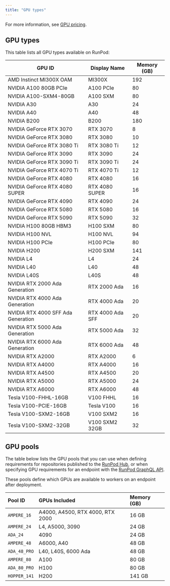 ```yaml
---
title: "GPU types"
---
```



For more information, see [GPU pricing](https://www.runpod.io/gpu-instance/pricing).

## GPU types

This table lists all GPU types available on RunPod:

| GPU ID                             | Display Name     | Memory (GB) |
| ---------------------------------- | ---------------- | ----------- |
| AMD Instinct MI300X OAM            | MI300X           | 192         |
| NVIDIA A100 80GB PCIe              | A100 PCIe        | 80          |
| NVIDIA A100-SXM4-80GB              | A100 SXM         | 80          |
| NVIDIA A30                         | A30              | 24          |
| NVIDIA A40                         | A40              | 48          |
| NVIDIA B200                        | B200             | 180         |
| NVIDIA GeForce RTX 3070            | RTX 3070         | 8           |
| NVIDIA GeForce RTX 3080            | RTX 3080         | 10          |
| NVIDIA GeForce RTX 3080 Ti         | RTX 3080 Ti      | 12          |
| NVIDIA GeForce RTX 3090            | RTX 3090         | 24          |
| NVIDIA GeForce RTX 3090 Ti         | RTX 3090 Ti      | 24          |
| NVIDIA GeForce RTX 4070 Ti         | RTX 4070 Ti      | 12          |
| NVIDIA GeForce RTX 4080            | RTX 4080         | 16          |
| NVIDIA GeForce RTX 4080 SUPER      | RTX 4080 SUPER   | 16          |
| NVIDIA GeForce RTX 4090            | RTX 4090         | 24          |
| NVIDIA GeForce RTX 5080            | RTX 5080         | 16          |
| NVIDIA GeForce RTX 5090            | RTX 5090         | 32          |
| NVIDIA H100 80GB HBM3              | H100 SXM         | 80          |
| NVIDIA H100 NVL                    | H100 NVL         | 94          |
| NVIDIA H100 PCIe                   | H100 PCIe        | 80          |
| NVIDIA H200                        | H200 SXM         | 141         |
| NVIDIA L4                          | L4               | 24          |
| NVIDIA L40                         | L40              | 48          |
| NVIDIA L40S                        | L40S             | 48          |
| NVIDIA RTX 2000 Ada Generation     | RTX 2000 Ada     | 16          |
| NVIDIA RTX 4000 Ada Generation     | RTX 4000 Ada     | 20          |
| NVIDIA RTX 4000 SFF Ada Generation | RTX 4000 Ada SFF | 20          |
| NVIDIA RTX 5000 Ada Generation     | RTX 5000 Ada     | 32          |
| NVIDIA RTX 6000 Ada Generation     | RTX 6000 Ada     | 48          |
| NVIDIA RTX A2000                   | RTX A2000        | 6           |
| NVIDIA RTX A4000                   | RTX A4000        | 16          |
| NVIDIA RTX A4500                   | RTX A4500        | 20          |
| NVIDIA RTX A5000                   | RTX A5000        | 24          |
| NVIDIA RTX A6000                   | RTX A6000        | 48          |
| Tesla V100-FHHL-16GB               | V100 FHHL        | 16          |
| Tesla V100-PCIE-16GB               | Tesla V100       | 16          |
| Tesla V100-SXM2-16GB               | V100 SXM2        | 16          |
| Tesla V100-SXM2-32GB               | V100 SXM2 32GB   | 32          |

## GPU pools

The table below lists the GPU pools that you can use when defining requirements for repositories published to the [RunPod Hub](/hub/publishing-guide#runpod-configuration), or when specifying GPU requirements for an endpoint with the [RunPod GraphQL API](https://graphql-spec.runpod.io/).

These pools define which GPUs are available to workers on an endpoint after deployment.

| Pool ID | GPUs Included                     | Memory (GB)   |
| :-------------- | :-------------------------------- | :----- |
| `AMPERE_16`     | A4000, A4500, RTX 4000, RTX 2000 | 16 GB  |
| `AMPERE_24`     | L4, A5000, 3090                   | 24 GB  |
| `ADA_24`        | 4090                              | 24 GB  |
| `AMPERE_48`     | A6000, A40                        | 48 GB  |
| `ADA_48_PRO`    | L40, L40S, 6000 Ada               | 48 GB  |
| `AMPERE_80`     | A100                              | 80 GB  |
| `ADA_80_PRO`    | H100                              | 80 GB  |
| `HOPPER_141`    | H200                              | 141 GB |